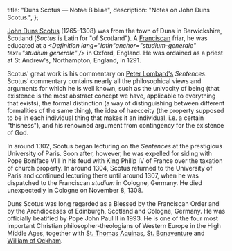   title: "Duns Scotus — Notae Bibliae",
  description: "Notes on John Duns Scotus.",
};

<Initial text="Duns Scotus" />

[John Duns Scotus](/glossary/names#john) (1265–1308) was from the town of Duns in Berwickshire, Scotland (*Soctus* is Latin for "of Scotland"). A [Franciscan](/people/saints/medieval/francis-of-assisi) friar, he was educated at a *<Definition lang="latin"anchor="studium-generale" text="studium generale" />* in Oxford, England. He was ordained as a priest at St Andrew's, Northampton, England, in 1291.

Scotus' great work is his commentary on [Peter Lombard's](/people/scholars/peter-lombard) *Sentences*. Scotus' commentary contains nearly all the philosophical views and arguments for which he is well known, such as the univocity of being (that existence is the most abstract concept we have, applicable to everything that exists), the formal distinction (a way of distinguishing between different formalities of the same thing), the idea of haecceity (the property supposed to be in each individual thing that makes it an individual, i.e. a certain "thisness"), and his renowned argument from contingency for the existence of God.

In around 1302, Scotus began lecturing on the *Sentences* at the prestigious University of Paris. Soon after, however, he was expelled for siding with Pope Boniface VIII in his feud with King Philip IV of France over the taxation of church property. In around 1304, Scotus returned to the University of Paris and continued lecturing there until around 1307, when he was dispatched to the Franciscan *studium* in Cologne, Germany. He died unexpectedly in Cologne on November 8, 1308.

Duns Scotus was long regarded as a Blessed by the Franciscan Order and by the Archdioceses of Edinburgh, Scotland and Cologne, Germany. He was officially beatified by Pope John Paul II in 1993. He is one of the four most important Christian philosopher-theologians of Western Europe in the High Middle Ages, together with [St. Thomas Aquinas](/people/saints/medieval/thomas-aquinas), [St. Bonaventure](/people/saints/medieval/bonaventure-of-bagnoregio) and [William of Ockham](/people/scholars/william-of-ockham).
